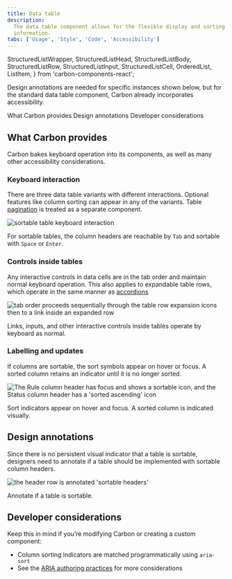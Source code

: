 ```yaml
---
title: Data table
description:
  The data table component allows for the flexible display and sorting of
  information.
tabs: ['Usage', 'Style', 'Code', 'Accessibility']
---
```


  StructuredListWrapper,
  StructuredListHead,
  StructuredListBody,
  StructuredListRow,
  StructuredListInput,
  StructuredListCell,
  OrderedList,
  ListItem,
} from 'carbon-components-react';

<PageDescription>

Design annotations are needed for specific instances shown below, but for the standard data table component, Carbon already incorporates accessibility.

</PageDescription>

<AnchorLinks>
  <AnchorLink>What Carbon provides</AnchorLink>
  <AnchorLink>Design annotations</AnchorLink>
  <AnchorLink>Developer considerations</AnchorLink>
</AnchorLinks>

## What Carbon provides

Carbon bakes keyboard operation into its components, as well as many other accessibility considerations.

### Keyboard interaction

There are three data table variants with different interactions. Optional features like column sorting can appear in any of the variants. Table [pagination](https://www.carbondesignsystem.com/components/pagination/usage/) is treated as a separate component.

<Row>
<Column colLg={8}>

![sortable table keyboard interaction](images/datatable-accessibility-1.png)

</Column>
</Row>

For sortable tables, the column headers are reachable by `Tab` and sortable with `Space` or `Enter`.

### Controls inside tables

Any interactive controls in data cells are in the tab order and maintain normal keyboard operation. This also applies to expandable table rows, which operate in the same manner as [accordions](https://www.carbondesignsystem.com/components/accordions/usage/)

<Row>
<Column colLg={8}>

![tab order proceeds sequentially through the table row expansion icons then to a link inside an expanded row](images/datatable-accessibility-2.png)

</Column>
</Row>

Links, inputs, and other interactive controls inside tables operate by keyboard as normal.

### Labelling and updates

If columns are sortable, the sort symbols appear on hover or focus. A sorted column retains an indicator until it is no longer sorted. 

<Row>
<Column colLg={8}>

![The Rule column header has focus and shows a sortable icon, and the Status column header has a 'sorted ascending' icon](images/datatable-accessibility-3.png)

</Column>
</Row>

Sort indicators appear on hover and focus. A sorted column is indicated visually.

## Design annotations

Since there is no persistent visual indicator that a table is sortable, designers need to annotate if a table should be implemented with sortable column headers.

<Row>
<Column colLg={8}>

![the header row is annotated 'sortable headers'](images/datatable-accessibility-4.png)

</Column>
</Row>

Annotate if a table is sortable.

## Developer considerations

Keep this in mind if you’re modifying Carbon or creating a custom component:

* Column sorting indicators are matched programmatically using `aria-sort`
* See the [ARIA authoring practices](https://www.w3.org/TR/wai-aria-practices-1.2/#table) for more considerations
